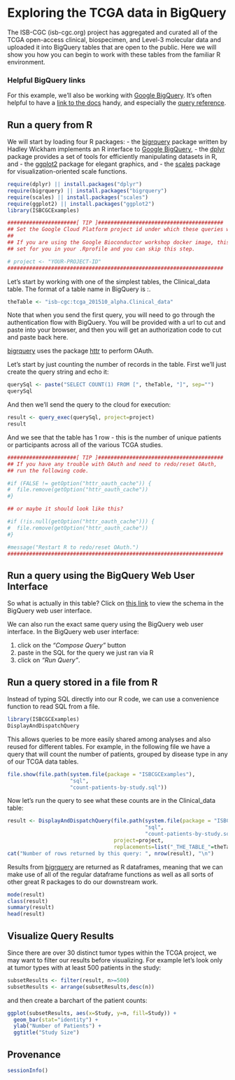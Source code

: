 # Exploring the TCGA data in BigQuery

The ISB-CGC (isb-cgc.org) project has aggregated and curated all of the TCGA open-access clinical, biospecimen, and Level-3 molecular data and uploaded it into BigQuery tables that are open to the public.  Here we will show you how you can begin to work with these tables from the familiar R environment.

### Helpful BigQuery links

For this example, we'll also be working with [Google BigQuery](https://cloud.google.com/bigquery/). It's often helpful to have a [link to the docs](https://cloud.google.com/bigquery/what-is-bigquery) handy, and especially the [query reference](https://cloud.google.com/bigquery/query-reference).

## Run a query from R

We will start by loading four R packages:
- the [bigrquery](https://github.com/hadley/bigrquery) package written by Hadley Wickham implements an R interface to [Google BigQuery](https://cloud.google.com/bigquery/),
- the [dplyr](https://github.com/hadley/dplyr) package provides a set of tools for efficiently manipulating datasets in R, and
- the [ggplot2](https://github.com/hadley/ggplot2) package for elegant graphics, and
- the [scales](https://github.com/hadley/scales) package for visualization-oriented scale functions.

```r
require(dplyr) || install.packages("dplyr")
require(bigrquery) || install.packages("bigrquery")
require(scales) || install.packages("scales")
require(ggplot2) || install.packages("ggplot2")
library(ISBCGCExamples)
```

```r
######################[ TIP ]########################################
## Set the Google Cloud Platform project id under which these queries will run.
##
## If you are using the Google Bioconductor workshop docker image, this is already
## set for you in your .Rprofile and you can skip this step.

# project <- "YOUR-PROJECT-ID"
#####################################################################
```

Let's start by working with one of the simplest tables, the Clinical_data table.  The format of a table name in BigQuery is <project_name>:<dataset_name>.<table_name>


```r
theTable <- "isb-cgc:tcga_201510_alpha.Clinical_data"
```

Note that when you send the first query, you will need to go through the authentication flow with BigQuery.  You will be provided with a url to cut and  paste into your browser, and then you will get an authorization code to cut and paste back here.

[bigrquery](https://github.com/hadley/bigrquery) uses the package [httr](https://github.com/hadley/httr) to perform OAuth.

Let's start by just counting the number of records in the table.
First we'll just create the query string and echo it:
```r
querySql <- paste("SELECT COUNT(1) FROM [", theTable, "]", sep="")
querySql
```

And then we'll send the query to the cloud for execution:
```r
result <- query_exec(querySql, project=project)
result
```

And we see that the table has 1 row - this is the number of unique patients or participants across all of the various TCGA studies.

```r
######################[ TIP ]########################################
## If you have any trouble with OAuth and need to redo/reset OAuth,
## run the following code.

#if (FALSE != getOption("httr_oauth_cache")) {
#  file.remove(getOption("httr_oauth_cache"))
#}

## or maybe it should look like this?

#if (!is.null(getOption("httr_oauth_cache"))) {
#  file.remove(getOption("httr_oauth_cache"))
#}

#message("Restart R to redo/reset OAuth.")
#####################################################################
```


## Run a query using the BigQuery Web User Interface

So what is actually in this table?  Click on [this link](https://bigquery.cloud.google.com/table/isb-cgc:tcga_201507_alpha.Clinical_data) to view the schema in the BigQuery web user interface.

We can also run the exact same query using the BigQuery web user interface.  In the BigQuery web user interface:

 (1) click on the *"Compose Query"* button
 (2) paste in the SQL for the query we just ran via R
 (3) click on *"Run Query"*.

## Run a query stored in a file from R

Instead of typing SQL directly into our R code, we can use a convenience function to read SQL from a file.
```r
library(ISBCGCExamples)
DisplayAndDispatchQuery
```

This allows queries to be more easily shared among analyses and also reused for different tables.  For example, in the following file we have a query that will count the number of patients, grouped by disease type in any of our TCGA data tables.
```r
file.show(file.path(system.file(package = "ISBCGCExamples"),
                    "sql",
                    "count-patients-by-study.sql"))
```

Now let's run the query to see what these counts are in the Clinical_data table:
```r
result <- DisplayAndDispatchQuery(file.path(system.file(package = "ISBCGCExamples"),
                                            "sql",
                                            "count-patients-by-study.sql"),
                                  project=project,
                                  replacements=list("_THE_TABLE_"=theTable))
cat("Number of rows returned by this query: ", nrow(result), "\n")
```

Results from [bigrquery](https://github.com/hadley/bigrquery) are returned as R dataframes, meaning that we can make use of all of the regular dataframe functions as well as all sorts of other great R packages to do our downstream work.
```r
mode(result)
class(result)
summary(result)
head(result)
```

## Visualize Query Results

Since there are over 30 distinct tumor types within the TCGA project, we may want to filter our results before visualizing.  For example let's look only at tumor types with at least 500 patients in the study:

```r
subsetResults <- filter(result, n>=500)
subsetResults <- arrange(subsetResults,desc(n))
```

and then create a barchart of the patient counts:

```r
ggplot(subsetResults, aes(x=Study, y=n, fill=Study)) +
  geom_bar(stat="identity") +
  ylab("Number of Patients") +
  ggtitle("Study Size")
```

## Provenance
```r
sessionInfo()
```
